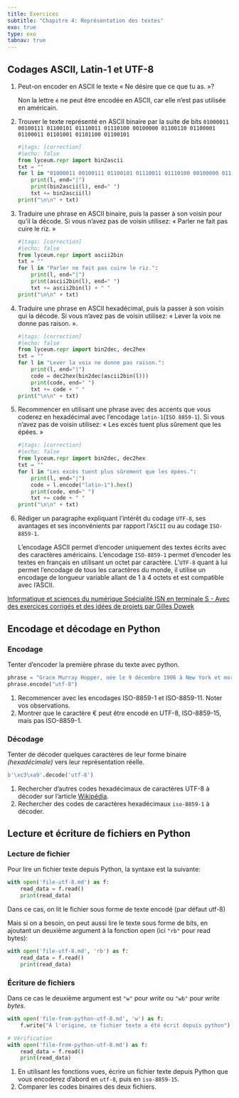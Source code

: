 ```yaml
---
title: Exercices
subtitle: "Chapitre 4: Représentation des textes"
exo: true
type: exo
tabnav: true
---
```

## Codages ASCII, Latin-1 et UTF-8

1. Peut-on encoder en ASCII le texte « Ne désire que ce que tu as. »?

   ::: correction

   Non la lettre `é` ne peut être encodée en ASCII, car elle n'est pas utilisée en américain.

   :::

2. Trouver le texte représenté en ASCII binaire par la suite de bits
   `01000011 00100111 01100101 01110011 01110100 00100000 01100110 01100001 01100011 01101001 01101100 01100101`

   ```python
   #|tags: [correction]
   #|echo: false
   from lyceum.repr import bin2ascii
   txt = ""
   for l in "01000011 00100111 01100101 01110011 01110100 00100000 01100110 01100001 01100011 01101001 01101100 01100101".split(" "):
       print(l, end="|")
       print(bin2ascii(l), end=" ")
       txt += bin2ascii(l)
   print("\n\n" + txt)

   ```

3. Traduire une phrase en ASCII binaire, puis la passer à son voisin pour qu'il la décode. Si vous
   n'avez pas de voisin utilisez: « Parler ne fait pas cuire le riz. »

   ```python
   #|tags: [correction]
   #|echo: false
   from lyceum.repr import ascii2bin
   txt = ""
   for l in "Parler ne fait pas cuire le riz.":
       print(l, end="|")
       print(ascii2bin(l), end=" ")
       txt += ascii2bin(l) + " "
   print("\n\n" + txt)

   ```
   
4. Traduire une phrase en ASCII hexadécimal, puis la passer à son voisin qui la décode. Si vous
   n'avez pas de voisin utilisez: « Lever la voix ne donne pas raison. ».

   ```python
   #|tags: [correction]
   #|echo: false
   from lyceum.repr import bin2dec, dec2hex
   txt = ""
   for l in "Lever la voix ne donne pas raison.":
       print(l, end="|")
       code = dec2hex(bin2dec(ascii2bin(l)))
       print(code, end=" ")
       txt += code + " "
   print("\n\n" + txt)

   ```

5. Recommencer en utilisant une phrase avec des accents que vous coderez en hexadécimal avec
   l'encodage `latin-1`(`ISO 8859-1`). Si vous n'avez pas de voisin utilisez: « Les excès tuent
   plus sûrement que les épées. »

   ```python
   #|tags: [correction]
   #|echo: false
   from lyceum.repr import bin2dec, dec2hex
   txt = ""
   for l in "Les excès tuent plus sûrement que les épées.":
       print(l, end="|")
       code = l.encode("latin-1").hex()
       print(code, end=" ")
       txt += code + " "
   print("\n\n" + txt)

   ```


6. Rédiger un paragraphe expliquant l’intérêt du codage `UTF-8`, ses avantages et ses
   inconvénients par rapport l'`ASCII` ou au codage `ISO-8859-1`.

   ::: correction 

   L'encodage ASCII permet d'encoder uniquement des textes écrits avec des caractères américains. L'encodage `ISO-8859-1` permet d'encoder les textes en français en utilisant un octet par caractère. L'`UTF-8` quant à lui permet l'encodage de tous les caractères du monde, il utilise un encodage de longueur variable allant de 1 à 4 octets et est compatible avec l'ASCII.

   :::

[Informatique et sciences du numérique Spécialité ISN en terminale S -
Avec des exercices corrigés et des idées de projets par Gilles
Dowek](http://www.editions-eyrolles.com/Livre/9782212135435/){.cite-source}

## Encodage et décodage en Python

### Encodage

Tenter d'encoder la première phrase du texte avec python.

```python
phrase = "Grace Murray Hopper, née le 9 décembre 1906 à New York et morte le 1er janvier"
phrase.encode("utf-8")
```

1. Recommencer avec les encodages ISO-8859-1 et ISO-8859-11. Noter vos observations.
2. Montrer que le caractère € peut être encodé en UTF-8, ISO-8859-15, mais pas ISO-8859-1.

### Décodage

Tenter de décoder quelques caractères de leur forme binaire _(hexadécimale)_ vers leur
représentation réelle.

```python
b'\xc3\xa9'.decode('utf-8')
```

1. Rechercher d'autres codes hexadécimaux de caractères UTF-8 à décoder sur l'article
[Wikipédia](https://en.wikipedia.org/wiki/List_of_Unicode_characters).
2. Rechercher des codes de caractères hexadécimaux `iso-8859-1` à décoder.

## Lecture et écriture de fichiers en Python

### Lecture de fichier

Pour lire un fichier texte depuis Python, la syntaxe est la suivante:

```python
with open('file-utf-8.md') as f:
    read_data = f.read()
    print(read_data)
```

Dans ce cas, on lit le fichier sous forme de texte encodé (par défaut utf-8)

Mais si on a besoin, on peut aussi lire le texte sous forme de bits, en ajoutant un deuxième
argument à la fonction open (ici `"rb"` pour read bytes):

```python
with open('file-utf-8.md', 'rb') as f:
    read_data = f.read()
    print(read_data)
```

### Écriture de fichiers

Dans ce cas le deuxième argument est `"w"` pour _write_ ou `"wb"` pour _write bytes_.

```python
with open('file-from-python-utf-8.md', 'w') as f:
    f.write("À l'origine, ce fichier texte a été écrit depuis python")

# Vérification
with open('file-from-python-utf-8.md') as f:
    read_data = f.read()
    print(read_data)
```

1. En utilisant les fonctions vues, écrire un fichier texte depuis Python que vous encoderez d'abord
  en `utf-8`, puis en `iso-8859-15`.
2. Comparer les codes binaires des deux fichiers.
